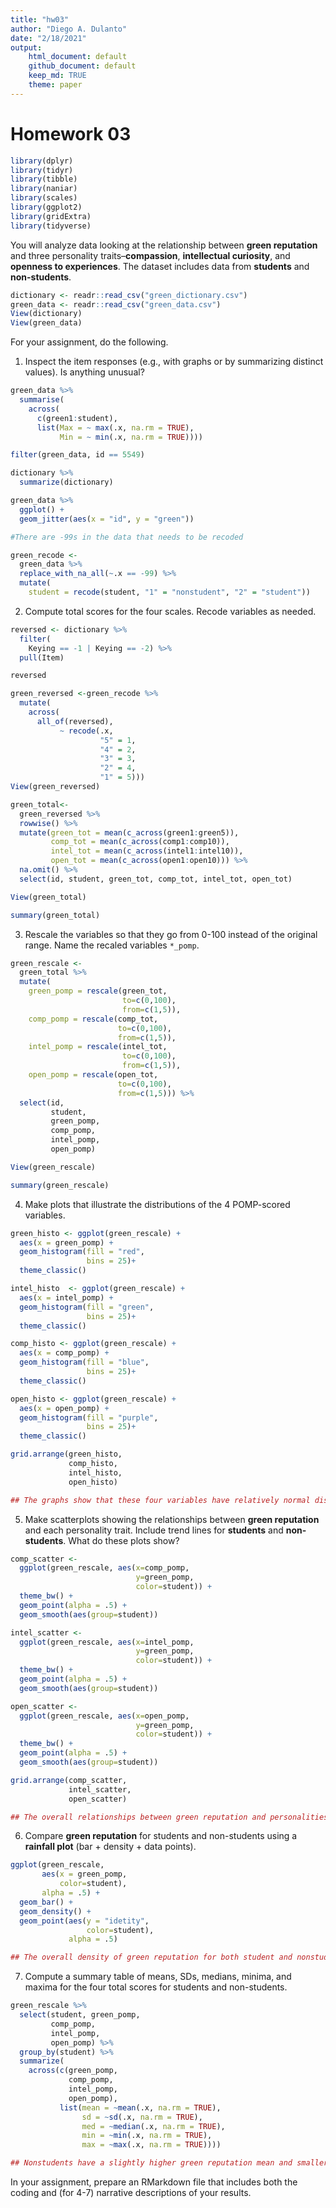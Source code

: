 ```yaml
---
title: "hw03"
author: "Diego A. Dulanto"
date: "2/18/2021"
output:
    html_document: default
    github_document: default
    keep_md: TRUE
    theme: paper
---
```


# Homework 03

```r
library(dplyr)
library(tidyr)
library(tibble)
library(naniar)
library(scales)
library(ggplot2)
library(gridExtra)
library(tidyverse)
```

You will analyze data looking at the relationship between **green reputation** and three personality traits--**compassion**, **intellectual curiosity**, and **openness to experiences**.
The dataset includes data from **students** and **non-students**.

```r
dictionary <- readr::read_csv("green_dictionary.csv")
green_data <- readr::read_csv("green_data.csv")
View(dictionary)
View(green_data)
```


For your assignment, do the following.

  1. Inspect the item responses (e.g., with graphs or by summarizing distinct values). 
     Is anything unusual?
```r
green_data %>% 
  summarise(
    across(
      c(green1:student),
      list(Max = ~ max(.x, na.rm = TRUE),
           Min = ~ min(.x, na.rm = TRUE))))

filter(green_data, id == 5549)

dictionary %>% 
  summarize(dictionary)

green_data %>% 
  ggplot() +
  geom_jitter(aes(x = "id", y = "green"))

#There are -99s in the data that needs to be recoded

green_recode <-
  green_data %>%
  replace_with_na_all(~.x == -99) %>%
  mutate(
    student = recode(student, "1" = "nonstudent", "2" = "student"))

```     

  2. Compute total scores for the four scales. 
     Recode variables as needed.
```r
reversed <- dictionary %>%
  filter(
    Keying == -1 | Keying == -2) %>%
  pull(Item)

reversed

green_reversed <-green_recode %>%
  mutate(
    across(
      all_of(reversed),
           ~ recode(.x, 
                    "5" = 1, 
                    "4" = 2, 
                    "3" = 3, 
                    "2" = 4, 
                    "1" = 5)))
View(green_reversed)

green_total<-
  green_reversed %>% 
  rowwise() %>% 
  mutate(green_tot = mean(c_across(green1:green5)),
         comp_tot = mean(c_across(comp1:comp10)),
         intel_tot = mean(c_across(intel1:intel10)),
         open_tot = mean(c_across(open1:open10))) %>% 
  na.omit() %>%
  select(id, student, green_tot, comp_tot, intel_tot, open_tot)

View(green_total)

summary(green_total)

```
     

  3. Rescale the variables so that they go from 0-100 instead of the original range.
     Name the recaled variables `*_pomp`.
```r
green_rescale <-
  green_total %>%
  mutate(
    green_pomp = rescale(green_tot, 
                         to=c(0,100), 
                         from=c(1,5)),
    comp_pomp = rescale(comp_tot, 
                        to=c(0,100), 
                        from=c(1,5)),
    intel_pomp = rescale(intel_tot, 
                         to=c(0,100), 
                         from=c(1,5)),
    open_pomp = rescale(open_tot, 
                        to=c(0,100), 
                        from=c(1,5))) %>%
  select(id, 
         student, 
         green_pomp, 
         comp_pomp, 
         intel_pomp, 
         open_pomp)

View(green_rescale)

summary(green_rescale)

```
     

  4. Make plots that illustrate the distributions of the 4 POMP-scored variables.
```r
green_histo <- ggplot(green_rescale) +
  aes(x = green_pomp) +
  geom_histogram(fill = "red",
                 bins = 25)+
  theme_classic()

intel_histo  <- ggplot(green_rescale) +
  aes(x = intel_pomp) +
  geom_histogram(fill = "green",
                 bins = 25)+
  theme_classic()

comp_histo <- ggplot(green_rescale) +
  aes(x = comp_pomp) +
  geom_histogram(fill = "blue",
                 bins = 25)+
  theme_classic()

open_histo <- ggplot(green_rescale) +
  aes(x = open_pomp) +
  geom_histogram(fill = "purple",
                 bins = 25)+
  theme_classic()

grid.arrange(green_histo, 
             comp_histo, 
             intel_histo, 
             open_histo)

## The graphs show that these four variables have relatively normal distribution. The data tells us that, for comp and open, their distribution are slightly skewed left.

```


5. Make scatterplots showing the relationships between **green reputation** and each personality trait.
Include trend lines for **students** and **non-students**.
What do these plots show?
```r
comp_scatter <-
  ggplot(green_rescale, aes(x=comp_pomp, 
                            y=green_pomp, 
                            color=student)) + 
  theme_bw() +
  geom_point(alpha = .5) +
  geom_smooth(aes(group=student))

intel_scatter <-
  ggplot(green_rescale, aes(x=intel_pomp, 
                            y=green_pomp, 
                            color=student)) + 
  theme_bw() +
  geom_point(alpha = .5) +
  geom_smooth(aes(group=student))

open_scatter <-
  ggplot(green_rescale, aes(x=open_pomp, 
                            y=green_pomp, 
                            color=student)) + 
  theme_bw() +
  geom_point(alpha = .5) +
  geom_smooth(aes(group=student))

grid.arrange(comp_scatter, 
             intel_scatter, 
             open_scatter)

## The overall relationships between green reputation and personalities are shared with students and nonstudents. Higher the score on compassion, intellect, and openness, higher the green reputation. However, for students, intellect and openness have a stronger effect on the green reputation.

```

  6. Compare **green reputation** for students and non-students using a **rainfall plot** (bar + density + data points).
```r
ggplot(green_rescale, 
       aes(x = green_pomp, 
           color=student), 
       alpha = .5) +
  geom_bar() +
  geom_density() +
  geom_point(aes(y = "idetity", 
                 color=student), 
             alpha = .5)

## The overall density of green reputation for both student and nonstudent groups are similar. While non students has a wider distribution on the green reputation scale and has a larger amount of them with scores around the mean.

```
  

  7. Compute a summary table of means, SDs, medians, minima, and maxima for the four total scores for students and non-students.
```r
green_rescale %>%
  select(student, green_pomp, 
         comp_pomp, 
         intel_pomp, 
         open_pomp) %>%
  group_by(student) %>%
  summarize(
    across(c(green_pomp, 
             comp_pomp, 
             intel_pomp, 
             open_pomp),
           list(mean = ~mean(.x, na.rm = TRUE),
                sd = ~sd(.x, na.rm = TRUE),
                med = ~median(.x, na.rm = TRUE),
                min = ~min(.x, na.rm = TRUE),
                max = ~max(.x, na.rm = TRUE))))

## Nonstudents have a slightly higher green reputation mean and smaller standard variance, as well as higher median, a larger range. Nonstudents also show a lower score on compassion despite their minimum score of compassion is much higher than the students. Besides, Nonstudents' minimum score on all personalities are much higher than students'.

```
  

  
In your assignment, prepare an RMarkdown file that includes both the coding and (for 4-7) narrative descriptions of your results.
